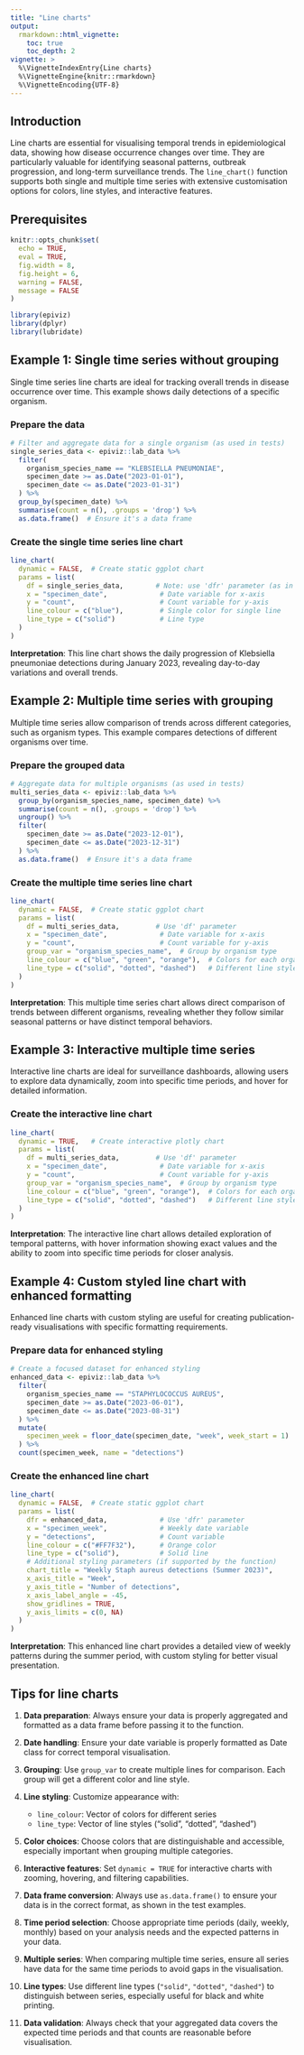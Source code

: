 ```yaml
---
title: "Line charts"
output:
  rmarkdown::html_vignette:
    toc: true
    toc_depth: 2
vignette: >
  %\VignetteIndexEntry{Line charts}
  %\VignetteEngine{knitr::rmarkdown}
  %\VignetteEncoding{UTF-8}
---
```


## Introduction

Line charts are essential for visualising temporal trends in epidemiological data, showing how disease occurrence changes over time. They are particularly valuable for identifying seasonal patterns, outbreak progression, and long-term surveillance trends. The `line_chart()` function supports both single and multiple time series with extensive customisation options for colors, line styles, and interactive features.

## Prerequisites

```r
knitr::opts_chunk$set(
  echo = TRUE,
  eval = TRUE,
  fig.width = 8,
  fig.height = 6,
  warning = FALSE,
  message = FALSE
)
```

```r
library(epiviz)
library(dplyr)
library(lubridate)
```

## Example 1: Single time series without grouping

Single time series line charts are ideal for tracking overall trends in disease occurrence over time. This example shows daily detections of a specific organism.

### Prepare the data

```r
# Filter and aggregate data for a single organism (as used in tests)
single_series_data <- epiviz::lab_data %>%
  filter(
    organism_species_name == "KLEBSIELLA PNEUMONIAE",
    specimen_date >= as.Date("2023-01-01"),
    specimen_date <= as.Date("2023-01-31")
  ) %>%
  group_by(specimen_date) %>%
  summarise(count = n(), .groups = 'drop') %>%
  as.data.frame()  # Ensure it's a data frame
```

### Create the single time series line chart

```r
line_chart(
  dynamic = FALSE,  # Create static ggplot chart
  params = list(
    df = single_series_data,        # Note: use 'dfr' parameter (as in tests)
    x = "specimen_date",             # Date variable for x-axis
    y = "count",                     # Count variable for y-axis
    line_colour = c("blue"),         # Single color for single line
    line_type = c("solid")           # Line type
  )
)
```

**Interpretation**: This line chart shows the daily progression of Klebsiella pneumoniae detections during January 2023, revealing day-to-day variations and overall trends.

## Example 2: Multiple time series with grouping

Multiple time series allow comparison of trends across different categories, such as organism types. This example compares detections of different organisms over time.

### Prepare the grouped data

```r
# Aggregate data for multiple organisms (as used in tests)
multi_series_data <- epiviz::lab_data %>%
  group_by(organism_species_name, specimen_date) %>%
  summarise(count = n(), .groups = 'drop') %>%
  ungroup() %>%
  filter(
    specimen_date >= as.Date("2023-12-01"),
    specimen_date <= as.Date("2023-12-31")
  ) %>%
  as.data.frame()  # Ensure it's a data frame
```

### Create the multiple time series line chart

```r
line_chart(
  dynamic = FALSE,  # Create static ggplot chart
  params = list(
    df = multi_series_data,         # Use 'df' parameter
    x = "specimen_date",             # Date variable for x-axis
    y = "count",                     # Count variable for y-axis
    group_var = "organism_species_name",  # Group by organism type
    line_colour = c("blue", "green", "orange"),  # Colors for each organism
    line_type = c("solid", "dotted", "dashed")   # Different line styles
  )
)
```

**Interpretation**: This multiple time series chart allows direct comparison of trends between different organisms, revealing whether they follow similar seasonal patterns or have distinct temporal behaviors.

## Example 3: Interactive multiple time series

Interactive line charts are ideal for surveillance dashboards, allowing users to explore data dynamically, zoom into specific time periods, and hover for detailed information.

### Create the interactive line chart

```r
line_chart(
  dynamic = TRUE,   # Create interactive plotly chart
  params = list(
    df = multi_series_data,         # Use 'df' parameter
    x = "specimen_date",             # Date variable for x-axis
    y = "count",                     # Count variable for y-axis
    group_var = "organism_species_name",  # Group by organism type
    line_colour = c("blue", "green", "orange"),  # Colors for each organism
    line_type = c("solid", "dotted", "dashed")   # Different line styles
  )
)
```

**Interpretation**: The interactive line chart allows detailed exploration of temporal patterns, with hover information showing exact values and the ability to zoom into specific time periods for closer analysis.

## Example 4: Custom styled line chart with enhanced formatting

Enhanced line charts with custom styling are useful for creating publication-ready visualisations with specific formatting requirements.

### Prepare data for enhanced styling

```r
# Create a focused dataset for enhanced styling
enhanced_data <- epiviz::lab_data %>%
  filter(
    organism_species_name == "STAPHYLOCOCCUS AUREUS",
    specimen_date >= as.Date("2023-06-01"),
    specimen_date <= as.Date("2023-08-31")
  ) %>%
  mutate(
    specimen_week = floor_date(specimen_date, "week", week_start = 1)  # Monday start
  ) %>%
  count(specimen_week, name = "detections")
```

### Create the enhanced line chart

```r
line_chart(
  dynamic = FALSE,  # Create static ggplot chart
  params = list(
    dfr = enhanced_data,             # Use 'dfr' parameter
    x = "specimen_week",             # Weekly date variable
    y = "detections",                # Count variable
    line_colour = c("#FF7F32"),      # Orange color
    line_type = c("solid"),          # Solid line
    # Additional styling parameters (if supported by the function)
    chart_title = "Weekly Staph aureus detections (Summer 2023)",
    x_axis_title = "Week",
    y_axis_title = "Number of detections",
    x_axis_label_angle = -45,
    show_gridlines = TRUE,
    y_axis_limits = c(0, NA)
  )
)
```

**Interpretation**: This enhanced line chart provides a detailed view of weekly patterns during the summer period, with custom styling for better visual presentation.

## Tips for line charts

1. **Data preparation**: Always ensure your data is properly aggregated and formatted as a data frame before passing it to the function.

2. **Date handling**: Ensure your date variable is properly formatted as Date class for correct temporal visualisation.

4. **Grouping**: Use `group_var` to create multiple lines for comparison. Each group will get a different color and line style.

5. **Line styling**: Customize appearance with:
   - `line_colour`: Vector of colors for different series
   - `line_type`: Vector of line styles ("solid", "dotted", "dashed")

6. **Color choices**: Choose colors that are distinguishable and accessible, especially important when grouping multiple categories.

7. **Interactive features**: Set `dynamic = TRUE` for interactive charts with zooming, hovering, and filtering capabilities.

8. **Data frame conversion**: Always use `as.data.frame()` to ensure your data is in the correct format, as shown in the test examples.

9. **Time period selection**: Choose appropriate time periods (daily, weekly, monthly) based on your analysis needs and the expected patterns in your data.

10. **Multiple series**: When comparing multiple time series, ensure all series have data for the same time periods to avoid gaps in the visualisation.

11. **Line types**: Use different line types (`"solid"`, `"dotted"`, `"dashed"`) to distinguish between series, especially useful for black and white printing.

12. **Data validation**: Always check that your aggregated data covers the expected time periods and that counts are reasonable before visualisation.
